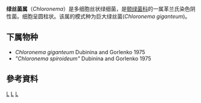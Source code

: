 {{Automatic taxobox
| taxon = Chloronema
| authority = Dubinina and Gorlenko, 1975
| type_species = ''Chloronema giganteum''
| type_species_authority = Dubinina and Gorlenko, 1975
}}
'''绿丝菌属'''（''Chloronema''）是多细胞丝状绿细菌，是[[颤绿菌科|颤绿菌科]]的一属革兰氏染色阴性菌。细胞呈圆柱状。该属的模式种为巨大绿丝菌(''Chloronema giganteum'')。

==下属物种==
* ''Chloronema giganteum'' Dubinina and Gorlenko 1975
* ''"Chloronema spiroideum"'' Dubinina and Gorlenko 1975

==參考資料==
{{Reflist}}

{{Taxonbar}}
[[Category:1975年描述的分类群|L]]
[[Category:颤绿菌科|L]]
[[Category:革兰氏阴性菌|L]]